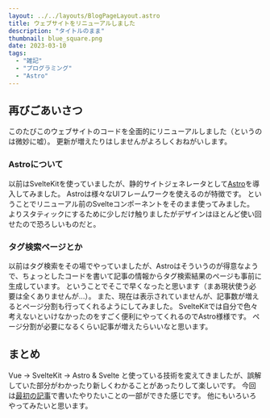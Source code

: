 ```yaml
---
layout: ../../layouts/BlogPageLayout.astro
title: ウェブサイトをリニューアルしました
description: "タイトルのまま"
thumbnail: blue_square.png
date: 2023-03-10
tags:
  - "雑記"
  - "プログラミング"
  - "Astro"
---
```


## 再びごあいさつ

このたびこのウェブサイトのコードを全面的にリニューアルしました（というのは微妙に嘘）。
更新が増えたりはしませんがよろしくおねがいします。

### Astroについて

以前はSvelteKitを使っていましたが、静的サイトジェネレータとして[Astro](https://astro.build/)を導入してみました。
Astroは様々なUIフレームワークを使えるのが特徴です。
ということでリニューアル前のSvelteコンポーネントをそのまま使ってみました。
よりスタティックにするために少しだけ触りましたがデザインはほとんど使い回せたので恐ろしいものだと。

### タグ検索ページとか

以前はタグ検索をその場でやっていましたが、Astroはそういうのが得意なようで、ちょっとしたコードを書いて記事の情報からタグ検索結果のページも事前に生成しています。
ということでそこで早くなったと思います（まあ現状使う必要は全くありませんが...）。
また、現在は表示されていませんが、記事数が増えるとページ分割も行ってくれるようにしてみました。
SvelteKitでは自分で色々考えないといけなかったのをすごく便利にやってくれるのでAstro様様です。
ページ分割が必要になるくらい記事が増えたらいいなと思います。

## まとめ

Vue &rarr; SvelteKit &rarr; Astro & Svelte と使っている技術を変えてきましたが、誤解していた部分がわかったり新しくわかることがあったりして楽しいです。
今回は[最初の記事](first-message)で書いたやりたいことの一部ができた感じです。
他にもいろいろやってみたいと思います。
